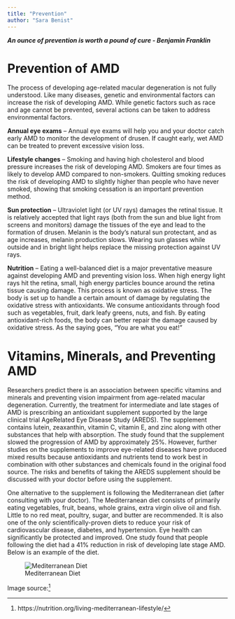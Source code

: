 ```yaml
---
title: "Prevention"
author: "Sara Benist"
---
```


***An ounce of prevention is worth a pound of cure - Benjamin Franklin***

# Prevention of AMD

The process of developing age-related macular degeneration is not fully understood. Like many diseases, genetic and environmental factors can increase the risk of developing AMD. While genetic factors such as race and age cannot be prevented, several actions can be taken to address environmental factors. 

**Annual eye exams** – Annual eye exams will help you and your doctor catch early AMD to monitor the development of drusen. If caught early, wet AMD can be treated to prevent excessive vision loss. 

**Lifestyle changes** – Smoking and having high cholesterol and blood pressure increases the risk of developing AMD. Smokers are four times as likely to develop AMD compared to non-smokers. Quitting smoking reduces the risk of developing AMD to slightly higher than people who have never smoked, showing that smoking cessation is an important prevention method. 

**Sun protection** – Ultraviolet light (or UV rays) damages the retinal tissue. It is relatively accepted that light rays (both from the sun and blue light from screens and monitors) damage the tissues of the eye and lead to the formation of drusen. Melanin is the body’s natural sun protectant, and as age increases, melanin production slows. Wearing sun glasses while outside and in bright light helps replace the missing protection against UV rays. 

**Nutrition** – Eating a well-balanced diet is a major preventative measure against developing AMD and preventing vision loss. When high energy light rays hit the retina, small, high energy particles bounce around the retina tissue causing damage. This process is known as oxidative stress. The body is set up to handle a certain amount of damage by regulating the oxidative stress with antioxidants. We consume antioxidants through food such as vegetables, fruit, dark leafy greens, nuts, and fish. By eating antioxidant-rich foods, the body can better repair the damage caused by oxidative stress. As the saying goes, “You are what you eat!”

# Vitamins, Minerals, and Preventing AMD

Researchers predict there is an association between specific vitamins and minerals and preventing vision impairment from age-related macular degeneration. Currently, the treatment for intermediate and late stages of AMD is prescribing an antioxidant supplement supported by the large clinical trial AgeRelated Eye Disease Study (AREDS). The supplement contains lutein, zeaxanthin, vitamin C, vitamin E, and zinc along with other substances that help with absorption. The study found that the supplement slowed the progression of AMD by approximately 25%. However, further studies on the supplements to improve eye-related diseases have produced mixed results because antioxidants and nutrients tend to work best in combination with other substances and chemicals found in the original food source. The risks and benefits of taking the AREDS supplement should be discussed with your doctor before using the supplement.

One alternative to the supplement is following the Mediterranean diet (after consulting with your doctor). The Mediterranean diet consists of primarily eating vegetables, fruit, beans, whole grains, extra virgin olive oil and fish. Little to no red meat, poultry, sugar, and butter are recommended.  It is also one of the only scientifically-proven diets to reduce your risk of cardiovascular disease, diabetes, and hypertension. Eye health can significantly be protected and improved. One study found that people following the diet had a 41% reduction in risk of developing  late stage AMD. Below is an example of the diet. 


![Mediterranean Diet](images/meddiet.jpg)

Image source:^[https://nutrition.org/living-mediterranean-lifestyle/]